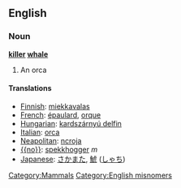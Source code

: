 {{wikipedia2|orca}} <!-- Avoids redirect -->
==English==
===Noun===
'''[[killer]] [[whale]]'''

# An orca

====Translations====
* [[Finnish]]: [[miekkavalas]]
* [[French]]: [[épaulard]], [[orque]]
* [[Hungarian]]: [[kardszárnyú delfin]]
* [[Italian]]: [[orca]]
* [[Neapolitan]]: [[ncroja]]
* [[{{no}}]]: [[spekkhogger]] ''m''
* [[Japanese]]: [[さかまた]], [[鯱]] ([[しゃち]])

[[Category:Mammals]]
[[Category:English misnomers]]